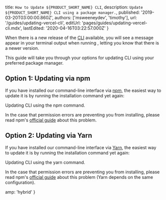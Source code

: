 
  title: `How to Update ${PRODUCT_SHORT_NAME} CLI`,
  description: `Update ${PRODUCT_SHORT_NAME} CLI using a package manager.`,
  published: '2019-03-20T03:00:00.860Z',
  authors: ['msweeneydev', 'timothy'],
  url: '/guides/updating-vercel-cli',
  editUrl: 'pages/guides/updating-vercel-cli.mdx',
  lastEdited: '2020-04-16T03:22:57.000Z'
}

When there is a new release of the [<ProductShortName /> CLI](/download) available, you will see a message appear in your terminal output when running <ProductName />, letting you know that there is a newer version.

This guide will take you through your options for updating <ProductShortName /> CLI using your preferred package manager.

## Option 1: Updating via npm

If you have installed our command-line interface via [npm](http://npmjs.org/), the easiest way to update it is by running the installation command yet again:

<Snippet dark text="npm i -g now" />
<Caption>Updating <ProductShortName /> CLI using the <InlineCode>npm</InlineCode> command.</Caption>

In the case that permission errors are preventing you from installing, please read npm's [official guide](https://docs.npmjs.com/resolving-eacces-permissions-errors-when-installing-packages-globally) about this problem.

## Option 2: Updating via Yarn

If you have installed our command-line interface via [Yarn](https://yarnpkg.com), the easiest way to update it is by running the installation command yet again:

<Snippet dark text="yarn global add now" />
<Caption>Updating <ProductShortName /> CLI using the <InlineCode>yarn</InlineCode> command.</Caption>

In the case that permission errors are preventing you from installing, please read npm's [official guide](https://docs.npmjs.com/resolving-eacces-permissions-errors-when-installing-packages-globally) about this problem (Yarn depends on the same configuration).


  amp: 'hybrid'
}
